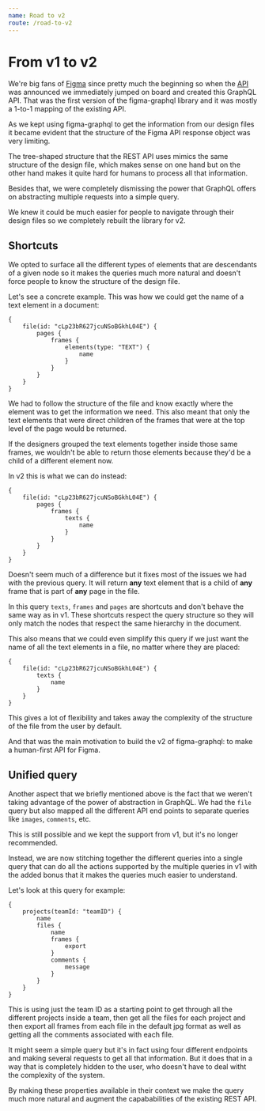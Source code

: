 ```yaml
---
name: Road to v2
route: /road-to-v2
---
```


# From v1 to v2

We're big fans of [Figma](https://www.figma.com) since pretty much the beginning so when the [API](https://www.figma.com/developers) was announced we immediately jumped on board and created this GraphQL API. That was the first version of the figma-graphql library and it was mostly a 1-to-1 mapping of the existing API.

As we kept using figma-graphql to get the information from our design files it became evident that the structure of the Figma API response object was very limiting.

The tree-shaped structure that the REST API uses mimics the same structure of the design file, which makes sense on one hand but on the other hand makes it quite hard for humans to process all that information.

Besides that, we were completely dismissing the power that GraphQL offers on abstracting multiple requests into a simple query.

We knew it could be much easier for people to navigate through their design files so we completely rebuilt the library for v2.

## Shortcuts

We opted to surface all the different types of elements that are descendants of a given node so it makes the queries much more natural and doesn't force people to know the structure of the design file.

Let's see a concrete example. This was how we could get the name of a text element in a document:

```gql
{
    file(id: "cLp23bR627jcuNSoBGkhL04E") {
        pages {
            frames {
                elements(type: "TEXT") {
                    name
                }
            }
        }
    }
}
```

We had to follow the structure of the file and know exactly where the element was to get the information we need. This also meant that only the text elements that were direct children of the frames that were at the top level of the page would be returned.

If the designers grouped the text elements together inside those same frames, we wouldn't be able to return those elements because they'd be a child of a different element now.

In v2 this is what we can do instead:

```gql
{
    file(id: "cLp23bR627jcuNSoBGkhL04E") {
        pages {
            frames {
                texts {
                    name
                }
            }
        }
    }
}
```

Doesn't seem much of a difference but it fixes most of the issues we had with the previous query. It will return **any** text element that is a child of **any** frame that is part of **any** page in the file.

In this query `texts`, `frames` and `pages` are shortcuts and don't behave the same way as in v1. These shortcuts respect the query structure so they will only match the nodes that respect the same hierarchy in the document.

This also means that we could even simplify this query if we just want the name of all the text elements in a file, no matter where they are placed:

```gql
{
    file(id: "cLp23bR627jcuNSoBGkhL04E") {
        texts {
            name
        }
    }
}
```

This gives a lot of flexibility and takes away the complexity of the structure of the file from the user by default.

And that was the main motivation to build the v2 of figma-graphql: to make a human-first API for Figma.

## Unified query

Another aspect that we briefly mentioned above is the fact that we weren't taking advantage of the power of abstraction in GraphQL. We had the `file` query but also mapped all the different API end points to separate queries like `images`, `comments`, etc.

This is still possible and we kept the support from v1, but it's no longer recommended.

Instead, we are now stitching together the different queries into a single query that can do all the actions supported by the multiple queries in v1 with the added bonus that it makes the queries much easier to understand.

Let's look at this query for example:

```gql
{
    projects(teamId: "teamID") {
        name
        files {
            name
            frames {
                export
            }
            comments {
                message
            }
        }
    }
}
```

This is using just the team ID as a starting point to get through all the different projects inside a team, then get all the files for each project and then export all frames from each file in the default jpg format as well as getting all the comments associated with each file.

It might seem a simple query but it's in fact using four different endpoints and making several requests to get all that information. But it does that in a way that is completely hidden to the user, who doesn't have to deal witht the complexity of the system.

By making these properties available in their context we make the query much more natural and augment the capababilities of the existing REST API.
